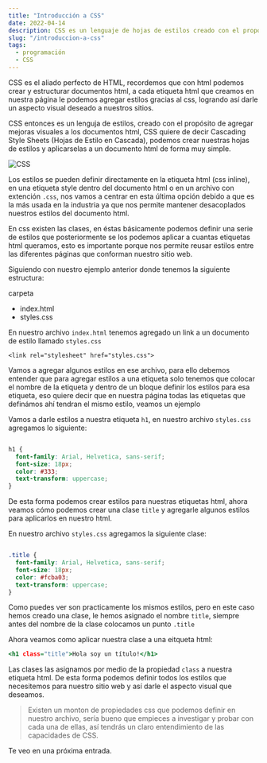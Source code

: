 ```yaml
---
title: "Introducción a CSS"
date: 2022-04-14
description: CSS es un lenguaje de hojas de estilos creado con el propósito de controlar el aspecto visual de los documentos HTML.
slug: "/introduccion-a-css"
tags:
  - programación
  - CSS
---
```


CSS es el aliado perfecto de HTML, recordemos que con html podemos crear y estructurar documentos html, a cada etiqueta html que creamos en nuestra página le podemos agregar estilos gracias al css, logrando así darle un aspecto visual deseado a nuestros sitios.

CSS entonces es un lenguja de estilos, creado con el propósito de agregar mejoras visuales a los documentos html, CSS quiere de decir Cascading Style Sheets (Hojas de Estilo en Cascada), podemos crear nuestras hojas de estilos y aplicarselas a un documento html de forma muy simple.

![CSS](./was-ist-css-t.jpg)

Los estilos se pueden definir directamente en la etiqueta html (css inline), en una etiqueta style dentro del documento html o en un archivo con extención `.css`, nos vamos a centrar en esta última opción debido a que es la más usada en la industria ya que nos permite mantener desacoplados nuestros estilos del documento html.

En css existen las clases, en éstas básicamente podemos definir una serie de estilos que posteriormente se los podemos aplicar a cuantas etiquetas html queramos, esto es importante porque nos permite reusar estilos entre las diferentes páginas que conforman nuestro sitio web.

Siguiendo con nuestro ejemplo anterior donde tenemos la siguiente estructura:

>
carpeta
  - index.html
  - styles.css
>

En nuestro archivo `index.html` tenemos agregado un link a un documento de estilo llamado `styles.css`

`<link rel="stylesheet" href="styles.css">`

Vamos a agregar algunos estilos en ese archivo, para ello debemos entender que para agregar estilos a una etiqueta solo tenemos que colocar el nombre de la etiqueta y dentro de un bloque definir los estilos para esa etiqueta, eso quiere decir que en nuestra página todas las etiquetas que definámos ahí tendran el mismo estilo, veamos un ejemplo

Vamos a darle estilos a nuestra etiqueta `h1`, en nuestro archivo `styles.css` agregamos lo siguiente:

```css:title=styles.css

h1 {
  font-family: Arial, Helvetica, sans-serif;
  font-size: 18px;
  color: #333;
  text-transform: uppercase;
}

```

De esta forma podemos crear estilos para nuestras etiquetas html, ahora veamos cómo podemos crear una clase `title` y agregarle algunos estilos para aplicarlos en nuestro html.

En nuestro archivo `styles.css` agregamos la siguiente clase:

```css:title=styles.css

.title {
  font-family: Arial, Helvetica, sans-serif;
  font-size: 18px;
  color: #fcba03;
  text-transform: uppercase;
}

```

Como puedes ver son practicamente los mismos estilos, pero en este caso hemos creado una clase, le hemos asignado el nombre `title`, siempre antes del nombre de la clase colocamos un punto `.title`

Ahora veamos como aplicar nuestra clase a una eitqueta html:

```html:title:index.html
<h1 class="title">Hola soy un título!</h1>
```

Las clases las asignamos por medio de la propiedad `class` a nuestra etiqueta html.
De esta forma podemos definir todos los estilos que necesitemos para nuestro sitio web y así darle el aspecto visual que deseamos.

> Existen un monton de propiedades css que podemos definir en nuestro archivo, sería bueno que empieces a investigar y probar con cada una de ellas, así tendrás un claro entendimiento de las capacidades de CSS.

Te veo en una próxima entrada.